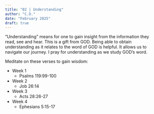 ```yaml
---
title: "02 | Understanding"
author: "C.O."
date: "February 2025"
draft: true
---
```


"Understanding" means for one to gain insight from the information they read, see and hear. This is a gift from GOD. Being able to obtain understanding as it relates to the word of GOD is helpful. It allows us to navigate our journey. I pray for understanding as we study GOD’s word.

Meditate on these verses to gain wisdom:

-   Week 1
    -   Psalms  119:99-100
-   Week 2
    -   Job 26:14
-   Week 3
    -   Acts 28:26-27
-   Week 4
    -   Ephesians 5:15-17

